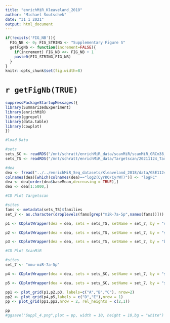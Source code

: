 ```yaml
---
title: "enrichMiR_Kleaveland_2018"
author: "Michael Soutschek"
date: "31 1 2021"
output: html_document
---
```



```r
if(!exists('FIG_NB')){
  FIG_NB <- 0; FIG_STRING <- "Supplementary Figure S"
  getFigNb <- function(increment=FALSE){
    if(increment) FIG_NB <<- FIG_NB + 1
    paste0(FIG_STRING,FIG_NB)
  }
}
knitr::opts_chunk$set(fig.width=8)
```

# `r getFigNb(TRUE)`

```r
suppressPackageStartupMessages({
library(SummarizedExperiment)
library(enrichMiR)
library(ggrepel)
library(data.table)
library(cowplot)
})
```


```r
#load Data

#sets
sets_SC <- readRDS("/mnt/schratt/enrichMiR_data/scanMiR/scanMiR_GRCm38_gene.rds")
sets_TS <- readRDS("/mnt/schratt/enrichMiR_data/Targetscan/20211124_Targetscan8_Mouse_ConPred_mouse.rds")

#dea
dea <- fread("../../enrichMiR_Seq_datasets/Kleaveland_2018/data/GSE112415_DESeq2_skeletalmuscle.txt.gz")
colnames(dea)[which(colnames(dea)=="log2(CyrKO/CyrWT)")] <- "logFC"
dea <- dea[order(dea$baseMean,decreasing = TRUE),]
dea <- dea[1:5000,]
```







```r
#CD Plot Targetscan

#sites
fams <- metadata(sets_TS)$families
set_7 <- as.character(droplevels(fams[grep("miR-7a-5p",names(fams))]))

p1 <- CDplotWrapper(dea = dea, sets = sets_TS, setName = set_7, by = "sites", k = 2) + coord_cartesian(xlim = c(-0.5,0.5)) + theme_classic() + ggtitle(paste0("miR-7a-5p ",set_7)) + guides(color=guide_legend(title="TargetScan")) 

p2 <- CDplotWrapper(dea = dea, sets = sets_TS, setName = set_7, by = "score", k = 3) + coord_cartesian(xlim = c(-0.5,0.5)) + theme_classic() + ggtitle(paste0("miR-7a-5p ",set_7)) + guides(color=guide_legend(title="TargetScan\ncontext++ score")) + scale_color_manual(values = c("#F5DB4BFF","#A92E5EFF","#000004FF"))

p3 <- CDplotWrapper(dea = dea, sets = sets_TS, setName = set_7, by = "best_stype", k = 3) + coord_cartesian(xlim = c(-0.5,0.5)) + theme_classic() + ggtitle(paste0("miR-7a-5p ",set_7)) + guides(color=guide_legend(title="TargetScan\nbest site type"))
```


```r
#CD Plot ScanMiR

#sites
set_7 <- "mmu-miR-7a-5p"

p4 <- CDplotWrapper(dea = dea, sets = sets_SC, setName = set_7, by = "sites", k = 2) + coord_cartesian(xlim = c(-0.5,0.5)) + theme_classic() + ggtitle("miR-7a-5p") + guides(color=guide_legend(title="ScanMiR"))

p5 <- CDplotWrapper(dea = dea, sets = sets_SC, setName = set_7, by = "score",k=3) + coord_cartesian(xlim = c(-0.5,0.5)) + theme_classic() + ggtitle("miR-7a-5p") + guides(color=guide_legend(title="ScanMiR\nscore")) + scale_color_manual(values = c("#F5DB4BFF","#A92E5EFF","#000004FF"))
```


```r
pp1 <- plot_grid(p1,p2,p3, labels=c("A","B","C"), nrow=2)
pp2 <- plot_grid(p4,p5,labels = c("D","E"),nrow = 1)
pp <- plot_grid(pp1,pp2,nrow = 2, rel_heights = c(2,1))
```


```r
pp
#ggsave("Suppl_4.png",plot = pp, width = 10, height = 10,bg = "white")
```







